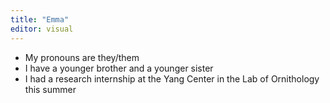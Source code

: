 ```yaml
---
title: "Emma"
editor: visual
---
```


- My pronouns are they/them
- I have a younger brother and a younger sister
- I had a research internship at the Yang Center in the Lab of Ornithology this summer